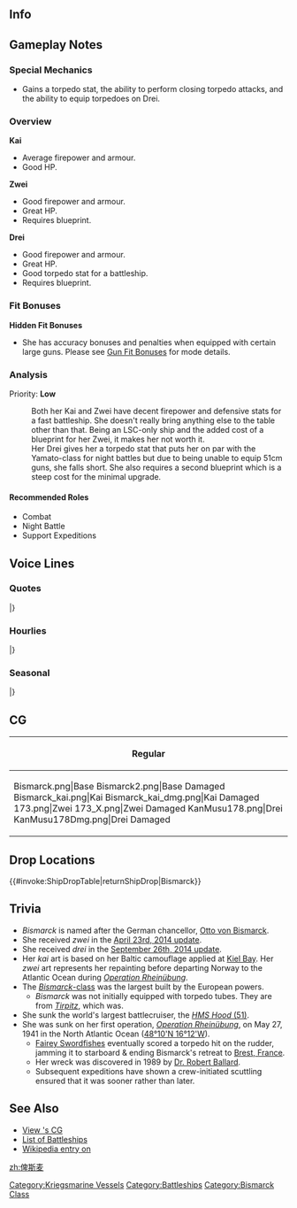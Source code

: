 ==Info==
{{KanmusuInfo|ID=171}}
{{KanmusuInfo|ID=172}}
{{KanmusuInfo|ID=173}}
{{KanmusuInfo|ID=178}}

==Gameplay Notes==
===Special Mechanics===
* Gains a torpedo stat, the ability to perform closing torpedo attacks, and the ability to equip torpedoes on Drei.

===Overview===
'''Kai'''
* Average firepower and armour.
* Good HP. 

'''Zwei'''
* Good firepower and armour.
* Great HP.
* Requires blueprint.

'''Drei'''
* Good firepower and armour.
* Great HP.
* Good torpedo stat for a battleship.
* Requires blueprint.

===Fit Bonuses===
{{:{{BASEPAGENAME}}/Equipment Bonuses}}
'''Hidden Fit Bonuses'''
* She has accuracy bonuses and penalties when equipped with certain large guns. Please see [[Gun Fit Bonuses]] for mode details.

===Analysis===
Priority: '''Low'''

: Both her Kai and Zwei have decent firepower and defensive stats for a fast battleship. She doesn't really bring anything else to the table other than that. Being an LSC-only ship and the added cost of a blueprint for her Zwei, it makes her not worth it.
: Her Drei gives her a torpedo stat that puts her on par with the Yamato-class for night battles but due to being unable to equip 51cm guns, she falls short. She also requires a second blueprint which is a steep cost for the minimal upgrade.

====Recommended Roles====
* Combat
* Night Battle
* Support Expeditions

==Voice Lines==
===Quotes===
{{ShipquoteHeader}}
{{ShipquoteKai
|scenario = Intro
|origin = Guten Tag.私はビスマルク型戦艦のネームシップ、ビスマルク。よおく覚えておくのよ。
|translation = Good day. I'm the name ship of the Bismarck-class battleships, Bismarck. Remember it well.
|audio = BismarckZwei-Introduction.ogg
}}
{{ShipquoteKai
|scenario = Library
|origin = ドイツの誇るビスマルク級超弩級戦艦のネームシップ、それが私よ。
ドイツらしい重厚かつ美しいデザインでしょう？いいのよ、もっと褒めても。
この海でも縦横無尽に活躍するわ。期待しなさい！
|translation = I'm the name ship of the Bismarck-class super dreadnoughts that were the pride of Germany.
Don't I have a dignified and beautiful Germanic design? It's fine to praise me more.
I'll do my best all over this sea. Just watch me!
|audio = BismarckZwei-Library.ogg
}} 
{{ShipquoteKai
|scenario = Secretary 1
|origin = Gut.　私、ビスマルクの出番ね。
|translation = Good. It's my turn huh.
|audio = BismarckZwei-Secretary_1.ogg
}}
{{ShipquoteKai
|scenario = Secretary 2
|origin = 気安いわね。どうしたの？
|translation = You're very relaxed. What's going on?
|audio = Bismarck-Secretary_2.ogg
}}
{{ShipquoteKai
|scenario = Secretary 2
|kai2 = yes
|origin = ライン演習作戦かぁ。懐かしいわねぇ。
|translation = Operation Rheinübung huh. This brings back memories.<ref>[https://en.wikipedia.org/wiki/Operation_Rhein%C3%BCbung Operation Rheinübung] was the only operation she participated in and was the mad dash through the British blockade to get to the Atlantic.</ref>
|audio = BismarckZwei-Secretary_2.ogg
}}
{{ShipquoteKai
|scenario = Secretary 3
|origin = 提督、貴方の艦隊は少し規律が緩んでいるようね。私が一から教えてあげるわ。
|translation = Admiral, it seems that your fleet is lacking discipline. I'll need to teach all of you from the basics.
|audio = BismarckZwei-Secretary_3.ogg
}}
{{ShipquoteKai
|scenario = Secretary Idle
|origin = もう～！この私を放置するなんて、あなたも相当偉くなったものね！出撃とか演習とか付き合ってあげたっていいのよ！？
|translation = Jeez~! You must have gotten pretty full of yourself to ignore me like this! Can I go out on sorties or exercises now!?
|audio = Bismarck-Idle.ogg
}}
{{ShipquoteKai
|scenario = Secretary (Married)
|origin = Admiral、何事もあまり頑張り過ぎちゃだめよ。気分転換も、大事なのよ？
|translation = Admiral, it's not good to work so hard on everything. Mental breaks are important too you know?
|audio = BismarckZwei-Wedding_Line.ogg
}}
{{ShipquoteKai
|scenario = Wedding
|origin = Admiral、どうしたの？そんな真剣な表情で…これを私に？…そっ、そう、も、貰ってあげても良いわ。わ、悪いけど、もう返さないわよ？絶対…
|translation = Admiral, what is it? You've got such a serious look on... Is this for me? ...I-I see, I-I gladly accept. T-too bad but I won't give this back alright? Definitely not...
|audio = BismarckZwei-Wedding.ogg
}}
{{ShipquoteKai
|scenario = Player's Score
|origin = どうなの？状況は好転してる？
|translation = What is it? Has the situation changed for the better?
|audio = BismarckZwei-Looking_At_Scores.ogg
}}
{{ShipquoteKai
|scenario = Joining the Fleet
|origin = 戦艦Bismarck、抜錨！出撃するわ！
|translation = Battleship Bismarck, setting sail! I'm sortieing!
|audio = BismarckZwei-Joining_A_Fleet.ogg
}}
{{ShipquoteKai
|scenario = Equipment 1
|origin = 良いわね。Danke.
|translation = This is good. Thank you.
|audio = BismarckZwei-Equipment_1.ogg
}}
{{ShipquoteKai
|scenario = Equipment 2
|origin = Dankeschön!
|translation = Thank you very much!
|audio = BismarckZwei-Equipment_2.ogg
}}
{{ShipquoteKai
|scenario = Equipment 3
|origin = Danke.
|translation = Thank you.
|audio = BismarckZwei-Equipment_3.ogg
}}
{{ShipquoteKai
|scenario = Supply
|origin = ありがとう。これでまた戦えるわ
|translation = My thanks. I can continue to fight with this.
|audio = BismarckZwei-Supply.ogg
}}
{{ShipquoteKai
|scenario = Docking (Minor Damage)
|origin = 少し艤装の修理が必要ね。
|translation = Some equipment repairs are needed.
|audio = BismarckZwei-Docking_Minor.ogg
}}
{{ShipquoteKai
|scenario = Docking (Major Damage)
|origin = ごめんなさい、少し休むわ。後は頼むわね。
|translation = I'm sorry, I need to rest a while. I'll leave the rest to you.
|audio = BismarckZwei-Docking_Major.ogg
}}
{{ShipquoteKai
|scenario = Construction
|origin = 新しい艦が就役したようね。
|translation = It appears that a new ship has been commissioned.
|audio = BismarckZwei-Construction.ogg
}}
{{ShipquoteKai
|scenario = Returning from Sortie
|origin = 作戦終了、艦隊が母港に帰還したわ。
|translation = Operation complete, the fleet has returned to port.
|audio = BismarckZwei-Returning_From_Sortie.ogg
}}
{{ShipquoteKai
|scenario = Starting a Sortie
|origin = Bismarckの戦い、見せてあげるわ！
|translation = I'll show you how I fight!
|audio = BismarckZwei-Starting_A_Sortie.ogg
}}
{{ShipquoteKai
|scenario = Starting a Battle
|origin = 艦隊戦か･･･腕が鳴るわね！
|translation = A fleet battle... I'm itching for a fight!<ref>腕が鳴る - to want to put your skills to use, lit. 'Arms are crying (out)'</ref>
|audio = BismarckZwei-Battle_Start.ogg
}}
{{ShipquoteKai
|scenario = Attack
|origin = さあ、かかってらっしゃい！
|translation = Come on, bring it!
|audio = BismarckZwei-Attack.ogg
}}
{{ShipquoteKai
|scenario = Daytime Spotting/ Night Battle Attack 
|origin = Feuer!
|translation = Fire!
|audio = BismarckZwei-Night_Attack.ogg
}}
{{ShipquoteKai
|scenario = Night Battle
|origin = 逃がさないわよ…甘く見ないで！
|translation = I won't let you escape... Don't underestimate me!
|audio = BismarckZwei-Night_Battle.ogg
}}
{{ShipquoteKai
|scenario = MVP
|origin = 私が一番ですって？何言ってるの、あたりまえじゃない。良いのよ？もっと褒めても。
|translation = I am number one? What are you saying, that's just to be expected. Isn't it a good thing? You can praise me more.
|audio = BismarckZwei-MVP.ogg
}}
{{ShipquoteKai
|scenario = Minor Damage 1
|origin = ぐぅっ！
|translation = Guh!
|audio = Bismarck-Minor_Damage_1.ogg
}}
{{ShipquoteKai
|scenario = Minor Damage 1
|kai2 = yes
|origin = もう…！あの忌々しい複葉機を思い出すわね…！
|translation = 	Jeez...! This reminds me of those annoying biplanes...!<ref>[[https://en.wikipedia.org/wiki/Fairey_Swordfish Fairey Swordfishes] led to her sinking by disabling her rudder.</ref>
|audio = BismarckZwei-Minor Damage 1.ogg
}}
{{ShipquoteKai
|scenario = Minor Damage 2
|origin = やるわね･･･！
|translation = 	Now you've done it...!
|audio = Bismarck-Minor_Damage_2.ogg
}}
{{ShipquoteKai
|scenario = Major Damage
|origin = やられた…！舵は！？舵は大丈夫！？…なら、まだやれるわね…これからよ！
|translation = They got me...! The rudder!? Is the rudder alright!? ...Then, I can still fight... Now is the time!<ref>She was disabled after being torpedoed in the rudder by swordfishes from the [https://en.wikipedia.org/wiki/HMS_Ark_Royal_(91) HMS Ark Royal], this allowed the pursuing Royal Navy to catch up and sink her.</ref>
|audio = BismarckZwei-Major_Damage.ogg
}}
{{ShipquoteKai
|scenario = Sunk
|origin = また、ブレスト沖に還るのね…十分に撃ち合ったわ…満足、よ…
|translation = So I've returned to the sea off Brest again... I've fought enough... I'm satisfied...<ref>She was sunk 650km away from Brest.</ref>
|audio = BismarckZwei-Sunk.ogg
}}
|} <references/>
{{clear}}

===Hourlies===
{{ShipquoteHeader | type = hourly}}
{{ShipquoteKai
|scenario = 00:00
|origin = 深夜零時。少し眠いわね。
|translation = 12am. I'm a bit sleepy.
|audio = BismarckKai-Hourly_0000.ogg
}}
{{ShipquoteKai
|scenario = 01:00
|origin = 午前１時。提督、そろそろ寝ないの？
|translation = 1am. Admiral, are you sleeping soon?
|audio = BismarckKai-Hourly_0100.ogg
}}
{{ShipquoteKai
|scenario = 02:00
|origin = 午前２時。ふわぁ～･･･っ、私もさすがに眠いわ･･･
|translation = 2am. *ya~wn*... I'm really sleepy now...
|audio = BismarckKai-Hourly_0200.ogg
}}
{{ShipquoteKai
|scenario = 03:00
|origin = 午前３時。明日ちゃんと起きられるの？朝は時間厳守でお願いね？
|translation = 3am. Can you get up properly tomorrow? Please be on time alright?
|audio = BismarckKai-Hourly_0300.ogg
}}
{{ShipquoteKai
|scenario = 04:00
|origin = 午前４時。私はちょっと仮眠するわ。完徹はお肌に良くないし。
|translation = 4am. I'm going to take a short nap. Staying up all night is bad for my skin.
|audio = BismarckKai-Hourly_0400.ogg
}}
{{ShipquoteKai
|scenario = 05:00
|origin = 朝５時よ。さあ、ピシッと起きて！Guten Morgen!
|translation = It's 5am. Alright, go on and get up! Good morning!
|audio = BismarckKai-Hourly_0500.ogg
}}
{{ShipquoteKai
|scenario = 06:00
|origin = 朝６時。提督、さあ、いろいろ朝のうちに片付けてしまいましょう！
|translation = 6am. Come on, Admiral, let's do some cleaning up this morning!
|audio = BismarckKai-Hourly_0600.ogg
}}
{{ShipquoteKai
|scenario = 07:00
|origin = 午前７時。提督、朝食の時間よ。私には何をご用意して頂けるの？
|translation = 7am. Admiral, it is time for breakfast. What have you made for me?
|audio = BismarckKai-Hourly_0700.ogg
}}
{{ShipquoteKai
|scenario = 08:00
|origin = 午前８時。提督の作ってくれた朝食もなかなか良いわ。日本式も悪くないわね。
|translation = 8am. The breakfast you made is pretty good, Admiral. Japanese-style isn't bad.
|audio = BismarckKai-Hourly_0800.ogg
}}
{{ShipquoteKai
|scenario = 09:00 
|origin = 午前９時。さあ、今日も通商破壊戦に繰り出しましょう！･･･え、違うの？
|translation = 9am. Now, let's go commerce raiding today too! ...Eh, we're not?<ref>Her main purpose was to raid British shipping.</ref>
|audio = BismarckKai-Hourly_0900.ogg
}}
{{ShipquoteKai
|scenario = 10:00
|origin = 午前１０時。金剛？長門？いえ、知らないわ。誰？強いの？
|translation = 10am. Kongou? Nagato? No, I don't know them. Who are they? Are they strong?
|audio = BismarckKai-Hourly_1000.ogg
}}
{{ShipquoteKai
|scenario = 11:00 
|origin = １１時よ。･･･大和クラス？･･･なんか手強い感じはするわね。会ってみたいわ。
|translation = It's 11 o'clock... Yamato-class? ...Somehow that gives off a strong feeling. I'd like to meet her.
|audio = BismarckKai-Hourly_1100.ogg
}}
{{ShipquoteKai
|scenario = 12:00
|origin = １２時を私がお知らせするわね。さあ、お昼を用意してきても良いのよ？
|translation = This is the 12 o'clock announcement. Now, can you go make lunch now?
|audio = BismarckKai-Hourly_1200.ogg
}}
{{ShipquoteKai
|scenario = 13:00 
|origin = 午後１時。あら、見慣れた艦型の駆逐艦もいるのね。あの子たち知ってるわ。
|translation = 1pm. Oh, I see those familiar types of destroyers are here too. I know those girls.<ref>Referring to Z1 and Z3.</ref>
|audio = BismarckKai-Hourly_1300.ogg
}}
{{ShipquoteKai
|scenario = 14:00 
|origin = 午後２時。Sharnもどこかに来ているのかしら。また、会ってみたいわね。
|translation = 2pm. I wonder if Sharn is somewhere here too. I'd like to see her again.<ref>Referring to [https://en.wikipedia.org/wiki/German_battleship_Scharnhorst Scharnhorst].</ref>
|audio =  BismarckKai-Hourly_1400.ogg
}}
{{ShipquoteKai
|scenario = 15:00
|origin = 午後３時よ。甘いものを少し食べたいわね。ねえ提督、聞いてる？
|translation = It's 3pm. I'd like to have a bit of something sweet. Hey Admiral, did you hear me?
|audio = BismarckKai-Hourly_1500.ogg
}}
{{ShipquoteKai
|scenario = 16:00
|origin =午後４時。そろそろ夕方ね。今日の所はこのくらいにしておくの？
|translation = 4pm. It's almost evening huh. Have we already done enough for the day?
|audio = BismarckKai-Hourly_1600.ogg
}}
{{ShipquoteKai
|scenario = 17:00
|origin = 午後５時。はぁ～、今日も疲れたぁ。さあ、一段落したら今日もおしまいにしましょう？
|translation = 5pm. Phew~, today was tiring too. Well, shall we end the day when we've hit a milestone?<ref>一段落 - the point at which one can pause</ref>
|audio = BismarckKai-Hourly_1700.ogg
}}
{{ShipquoteKai
|scenario = 18:00
|origin = 午後６時。そろそろ夕食ね。提督、どんなメニューをお持ち頂けるの？
|translation = 6pm. Almost time for dinner. Admiral, what sort of menu do you have for me?
|audio = BismarckKai-Hourly_1800.ogg
}}
{{ShipquoteKai
|scenario = 19:00
|origin = 午後７時です。提督のSauerkraut、変な味ね。･･･え、これお漬物っていうの？
|translation = It is 7pm. Your sauerkraut tastes strange, Admiral. ...Eh, this is called "tsukemono"? <ref>[https://en.wikipedia.org/wiki/Sauerkraut Sauerkraut] is pickled cabbage & [https://en.wikipedia.org/wiki/Tsukemono tsukemono] is any pickled vegetables.</ref>
|audio = BismarckKai-Hourly_1900.ogg
}}
{{ShipquoteKai
|scenario = 20:00 
|origin = 午後８時。すっかり夜ね･･･。私、お肌に良くないから、夜戦とかしないわよ？
|translation = 8pm. It's totally night now... Could we not night battle since it's bad for my skin?
|audio = BismarckKai-Hourly_2000.ogg
}}
{{ShipquoteKai
|scenario = 21:00
|origin = 夜９時。ふぅ～ん、日本の戦艦ってブリッジが高いのね。あの姉妹、凄いわ。
|translation = 9pm. H~mm, Japanese battleships have such tall bridges. Those sisters sure are something. <ref>The Pagoda Bridges seen on the [[:Category:Fusou Class|''Fusou''-class]] were only present on IJN battleships</ref>
|audio = BismarckKai-Hourly_2100.ogg
}}
{{ShipquoteKai
|scenario = 22:00
|origin = 夜１０時よ。私、そろそろ休ませてもらうわね。
|translation = 	It's 10pm. I'm going to rest soon.
|audio = BismarckKai-Hourly_2200.ogg
}}
{{ShipquoteKai
|scenario = 23:00
|origin = 午後１１時。提督、まだやってるの？Gute Nacht.
|translation = 11pm. Admiral, are you still going to continue? Good night.
|audio = BismarckKai-Hourly_2300.ogg
}}
|} <references/>

{{clear}}

===Seasonal===
{{SeasonalHeaderOld}}
{{SeasonalQuote
|scenario = [[Seasonal/Christmas_2014|Christmas 2014]]
|origin =今年もクリスマスの季節なのね？早いわね。さっ、プレゼント渡していいのよ！
|translation =	Chirstmas is already here this year? That was quick. Then we can exchange presents now!
|audio = Bismarck_christmas2014.ogg
|notes =
}}
{{SeasonalQuote
|scenario = [[Seasonal/New_Year_2015|New Year 2015]]
|origin = 提督！新年も頑張っていきましょう！もちろん私は、いつだって頑張っているわ。
|translation =	Admiral! Let’s do our best in the New Year! Of course, I’m always doing my best.
|audio = Bismarck_New_Years_Day_2016_Sec1.ogg
|notes = 
}}
|}<references/>

{{clear}}

==CG==
{| class="mw-collapsible mw-collapsed wikitable" style="width: 100%;"
!Regular
|-
|<gallery>
Bismarck.png|Base
Bismarck2.png|Base Damaged
Bismarck_kai.png|Kai
Bismarck_kai_dmg.png|Kai Damaged
173.png|Zwei
173_X.png|Zwei Damaged
KanMusu178.png|Drei
KanMusu178Dmg.png|Drei Damaged
</gallery>
|}

== Drop Locations ==
{{#invoke:ShipDropTable|returnShipDrop|Bismarck}}

==Trivia==
* ''Bismarck'' is named after the German chancellor, [[wikipedia:Otto von Bismarck|Otto von Bismarck]].
* She received ''zwei'' in the [[Game Updates/2014/April 23rd|April 23rd, 2014 update]].
* She received ''drei'' in the [[Game Updates/2014/September 26th|September 26th, 2014 update]].
* Her ''kai'' art is based on her Baltic camouflage applied at [[wikipedia:Kiel_Bay|Kiel Bay]]. Her ''zwei'' art represents her repainting before departing Norway to the Atlantic Ocean during ''[[wikipedia:Operation Rheinübung|Operation Rheinübung]]''.
* The [[:Category:Bismarck Class|''Bismarck''-class]] was the largest built by the European powers.
** ''Bismarck'' was not initially equipped with torpedo tubes. They are from [[wikipedia:German_battleship_Tirpitz|''Tirpitz'']], which was.
* She sunk the world's largest battlecruiser, the [[wikipedia:HMS Hood (51)|''HMS Hood'' (51)]].
* She was sunk on her first operation, [[wikipedia:Operation Rheinübung|''Operation Rheinübung'']], on May 27, 1941 in the North Atlantic Ocean ([https://tools.wmflabs.org/geohack/geohack.php?pagename=German_battleship_Bismarck&params=48_10_N_16_12_W_ 48°10'N 16°12'W]).
** [[wikipedia:Fairey_Swordfish|Fairey Swordfishes]] eventually scored a torpedo hit on the rudder, jamming it to starboard & ending Bismarck's retreat to [[wikipedia:Brest,_France|Brest, France]]. 
** Her wreck was discovered in 1989 by [[wikipedia:Robert Ballard|Dr. Robert Ballard]].
** Subsequent expeditions have shown a crew-initiated scuttling ensured that it was sooner rather than later. 

==See Also==
* [[{{PAGENAMEE}}/Gallery|View {{PAGENAMEE}}'s CG]]
* [[List of battleships by upgraded maximum stats|List of Battleships]]
* [[wikipedia:German_battleship_Bismarck|Wikipedia entry on {{PAGENAMEE}}]]

{{shiplist}}

[[zh:俾斯麦]]
[[Category:Kriegsmarine Vessels]]
[[Category:Battleships]]
[[Category:Bismarck Class]]
